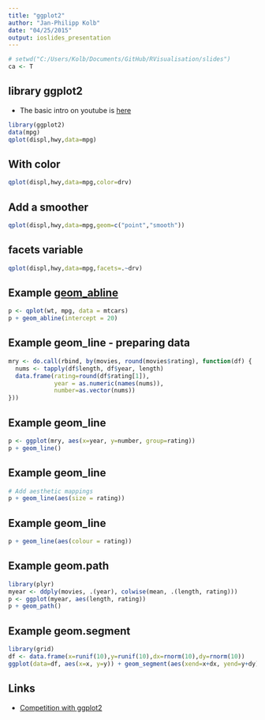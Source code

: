 ```yaml
---
title: "ggplot2"
author: "Jan-Philipp Kolb"
date: "04/25/2015"
output: ioslides_presentation
---
```


```r
# setwd("C:/Users/Kolb/Documents/GitHub/RVisualisation/slides")
ca <- T
```


## library ggplot2

- The basic intro on youtube is [here](https://www.youtube.com/watch?v=HeqHMM4ziXA)

```r
library(ggplot2)
data(mpg)
qplot(displ,hwy,data=mpg)
```


## With color

```r
qplot(displ,hwy,data=mpg,color=drv)
```

## Add a smoother

```r
qplot(displ,hwy,data=mpg,geom=c("point","smooth"))
```

## facets variable

```r
qplot(displ,hwy,data=mpg,facets=.~drv)
```


## Example [geom_abline](http://docs.ggplot2.org/current/geom_abline.html)

```r
p <- qplot(wt, mpg, data = mtcars)
p + geom_abline(intercept = 20)
```

## Example geom_line - preparing data

```r
mry <- do.call(rbind, by(movies, round(movies$rating), function(df) {
  nums <- tapply(df$length, df$year, length)
  data.frame(rating=round(df$rating[1]), 
             year = as.numeric(names(nums)), 
             number=as.vector(nums))
}))
```


## Example geom_line

```r
p <- ggplot(mry, aes(x=year, y=number, group=rating))
p + geom_line()
```

## Example geom_line

```r
# Add aesthetic mappings
p + geom_line(aes(size = rating))
```

## Example geom_line

```r
p + geom_line(aes(colour = rating))
```


## Example geom.path

```r
library(plyr)
myear <- ddply(movies, .(year), colwise(mean, .(length, rating)))
p <- ggplot(myear, aes(length, rating))
p + geom_path()
```

## Example geom.segment

```r
library(grid) 
df <- data.frame(x=runif(10),y=runif(10),dx=rnorm(10),dy=rnorm(10))
ggplot(data=df, aes(x=x, y=y)) + geom_segment(aes(xend=x+dx, yend=y+dy), arrow = arrow(length = unit(0.3,"cm")))
```


## Links

- [Competition with ggplot2](http://blog.revolutionanalytics.com/2010/09/competition-data-visualization-with-ggplot2.html)